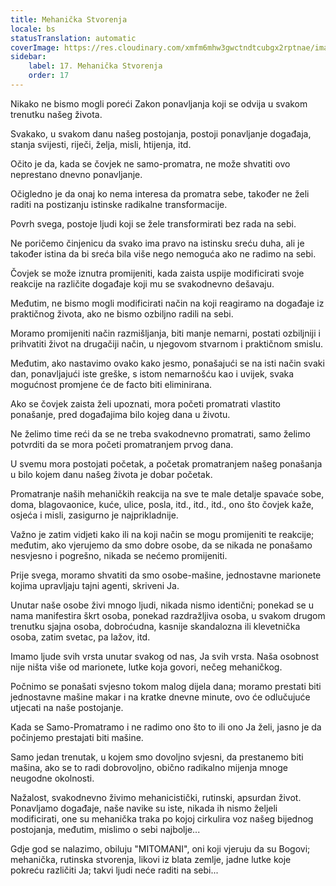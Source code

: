 ```yaml
---
title: Mehanička Stvorenja
locale: bs
statusTranslation: automatic
coverImage: https://res.cloudinary.com/xmfm6mhw3gwctndtcubgx2rptnae/image/upload/v1740468922/small_cover_tratado_de_psicologia_revolucionaria_a4c0dca4e0.webp
sidebar:
    label: 17. Mehanička Stvorenja
    order: 17
---
```

Nikako ne bismo mogli poreći Zakon ponavljanja koji se odvija u svakom trenutku našeg života.

Svakako, u svakom danu našeg postojanja, postoji ponavljanje događaja, stanja svijesti, riječi, želja, misli, htijenja, itd.

Očito je da, kada se čovjek ne samo-promatra, ne može shvatiti ovo neprestano dnevno ponavljanje.

Očigledno je da onaj ko nema interesa da promatra sebe, također ne želi raditi na postizanju istinske radikalne transformacije.

Povrh svega, postoje ljudi koji se žele transformirati bez rada na sebi.

Ne poričemo činjenicu da svako ima pravo na istinsku sreću duha, ali je također istina da bi sreća bila više nego nemoguća ako ne radimo na sebi.

Čovjek se može iznutra promijeniti, kada zaista uspije modificirati svoje reakcije na različite događaje koji mu se svakodnevno dešavaju.

Međutim, ne bismo mogli modificirati način na koji reagiramo na događaje iz praktičnog života, ako ne bismo ozbiljno radili na sebi.

Moramo promijeniti način razmišljanja, biti manje nemarni, postati ozbiljniji i prihvatiti život na drugačiji način, u njegovom stvarnom i praktičnom smislu.

Međutim, ako nastavimo ovako kako jesmo, ponašajući se na isti način svaki dan, ponavljajući iste greške, s istom nemarnošću kao i uvijek, svaka mogućnost promjene će de facto biti eliminirana.

Ako se čovjek zaista želi upoznati, mora početi promatrati vlastito ponašanje, pred događajima bilo kojeg dana u životu.

Ne želimo time reći da se ne treba svakodnevno promatrati, samo želimo potvrditi da se mora početi promatranjem prvog dana.

U svemu mora postojati početak, a početak promatranjem našeg ponašanja u bilo kojem danu našeg života je dobar početak.

Promatranje naših mehaničkih reakcija na sve te male detalje spavaće sobe, doma, blagovaonice, kuće, ulice, posla, itd., itd., itd., ono što čovjek kaže, osjeća i misli, zasigurno je najprikladnije.

Važno je zatim vidjeti kako ili na koji način se mogu promijeniti te reakcije; međutim, ako vjerujemo da smo dobre osobe, da se nikada ne ponašamo nesvjesno i pogrešno, nikada se nećemo promijeniti.

Prije svega, moramo shvatiti da smo osobe-mašine, jednostavne marionete kojima upravljaju tajni agenti, skriveni Ja.

Unutar naše osobe živi mnogo ljudi, nikada nismo identični; ponekad se u nama manifestira škrt osoba, ponekad razdražljiva osoba, u svakom drugom trenutku sjajna osoba, dobroćudna, kasnije skandalozna ili klevetnička osoba, zatim svetac, pa lažov, itd.

Imamo ljude svih vrsta unutar svakog od nas, Ja svih vrsta. Naša osobnost nije ništa više od marionete, lutke koja govori, nečeg mehaničkog.

Počnimo se ponašati svjesno tokom malog dijela dana; moramo prestati biti jednostavne mašine makar i na kratke dnevne minute, ovo će odlučujuće utjecati na naše postojanje.

Kada se Samo-Promatramo i ne radimo ono što to ili ono Ja želi, jasno je da počinjemo prestajati biti mašine.

Samo jedan trenutak, u kojem smo dovoljno svjesni, da prestanemo biti mašina, ako se to radi dobrovoljno, obično radikalno mijenja mnoge neugodne okolnosti.

Nažalost, svakodnevno živimo mehanicistički, rutinski, apsurdan život. Ponavljamo događaje, naše navike su iste, nikada ih nismo željeli modificirati, one su mehanička traka po kojoj cirkulira voz našeg bijednog postojanja, međutim, mislimo o sebi najbolje...

Gdje god se nalazimo, obiluju "MITOMANI", oni koji vjeruju da su Bogovi; mehanička, rutinska stvorenja, likovi iz blata zemlje, jadne lutke koje pokreću različiti Ja; takvi ljudi neće raditi na sebi...

